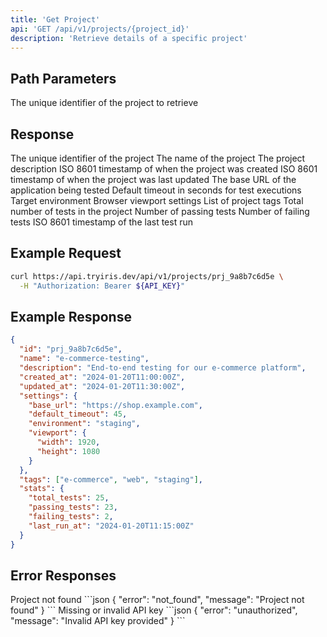 ```yaml
---
title: 'Get Project'
api: 'GET /api/v1/projects/{project_id}'
description: 'Retrieve details of a specific project'
---
```


## Path Parameters

<ParamField path="project_id" type="string" required>
  The unique identifier of the project to retrieve
</ParamField>

## Response

<ResponseField name="id" type="string">
  The unique identifier of the project
</ResponseField>

<ResponseField name="name" type="string">
  The name of the project
</ResponseField>

<ResponseField name="description" type="string">
  The project description
</ResponseField>

<ResponseField name="created_at" type="string">
  ISO 8601 timestamp of when the project was created
</ResponseField>

<ResponseField name="updated_at" type="string">
  ISO 8601 timestamp of when the project was last updated
</ResponseField>

<ResponseField name="settings" type="object">
  <Expandable title="properties">
    <ResponseField name="base_url" type="string">
      The base URL of the application being tested
    </ResponseField>
    <ResponseField name="default_timeout" type="integer">
      Default timeout in seconds for test executions
    </ResponseField>
    <ResponseField name="environment" type="string">
      Target environment
    </ResponseField>
    <ResponseField name="viewport" type="object">
      Browser viewport settings
    </ResponseField>
  </Expandable>
</ResponseField>

<ResponseField name="tags" type="array">
  List of project tags
</ResponseField>

<ResponseField name="stats" type="object">
  <Expandable title="properties">
    <ResponseField name="total_tests" type="integer">
      Total number of tests in the project
    </ResponseField>
    <ResponseField name="passing_tests" type="integer">
      Number of passing tests
    </ResponseField>
    <ResponseField name="failing_tests" type="integer">
      Number of failing tests
    </ResponseField>
    <ResponseField name="last_run_at" type="string">
      ISO 8601 timestamp of the last test run
    </ResponseField>
  </Expandable>
</ResponseField>

## Example Request

```bash
curl https://api.tryiris.dev/api/v1/projects/prj_9a8b7c6d5e \
  -H "Authorization: Bearer ${API_KEY}"
```

## Example Response

```json
{
  "id": "prj_9a8b7c6d5e",
  "name": "e-commerce-testing",
  "description": "End-to-end testing for our e-commerce platform",
  "created_at": "2024-01-20T11:00:00Z",
  "updated_at": "2024-01-20T11:30:00Z",
  "settings": {
    "base_url": "https://shop.example.com",
    "default_timeout": 45,
    "environment": "staging",
    "viewport": {
      "width": 1920,
      "height": 1080
    }
  },
  "tags": ["e-commerce", "web", "staging"],
  "stats": {
    "total_tests": 25,
    "passing_tests": 23,
    "failing_tests": 2,
    "last_run_at": "2024-01-20T11:15:00Z"
  }
}
```

## Error Responses

<ResponseField name="404 Not Found" type="object">
  Project not found
  ```json
  {
    "error": "not_found",
    "message": "Project not found"
  }
  ```
</ResponseField>

<ResponseField name="401 Unauthorized" type="object">
  Missing or invalid API key
  ```json
  {
    "error": "unauthorized",
    "message": "Invalid API key provided"
  }
  ```
</ResponseField> 